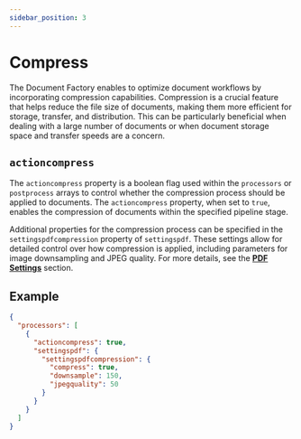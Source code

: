 ```yaml
---
sidebar_position: 3
---
```


# Compress

The Document Factory enables to optimize document workflows by incorporating compression capabilities.
Compression is a crucial feature that helps reduce the file size of documents, making them more efficient for storage,
transfer, and distribution. This can be particularly beneficial when dealing with a large number of documents or
when document storage space and transfer speeds are a concern.

## `actioncompress`

The `actioncompress` property is a boolean flag used within the `processors` or `postprocess` arrays to control whether
the compression process should be applied to documents. The `actioncompress` property, when set to `true`, enables the
compression of documents within the specified pipeline stage.

Additional properties for the compression process can be specified in the `settingspdfcompression` property of `settingspdf`.
These settings allow for detailed control over how compression is applied, including parameters for image downsampling
and JPEG quality. For more details, see the [**PDF Settings**](docs/pipeline/processors/pdfsettings.mdx) section.

## Example

```json title="pipeline.json"
{
  "processors": [
    {
      "actioncompress": true,
      "settingspdf": {
        "settingspdfcompression": {
          "compress": true,
          "downsample": 150,
          "jpegquality": 50
        }
      }
    }
  ]
}
```

